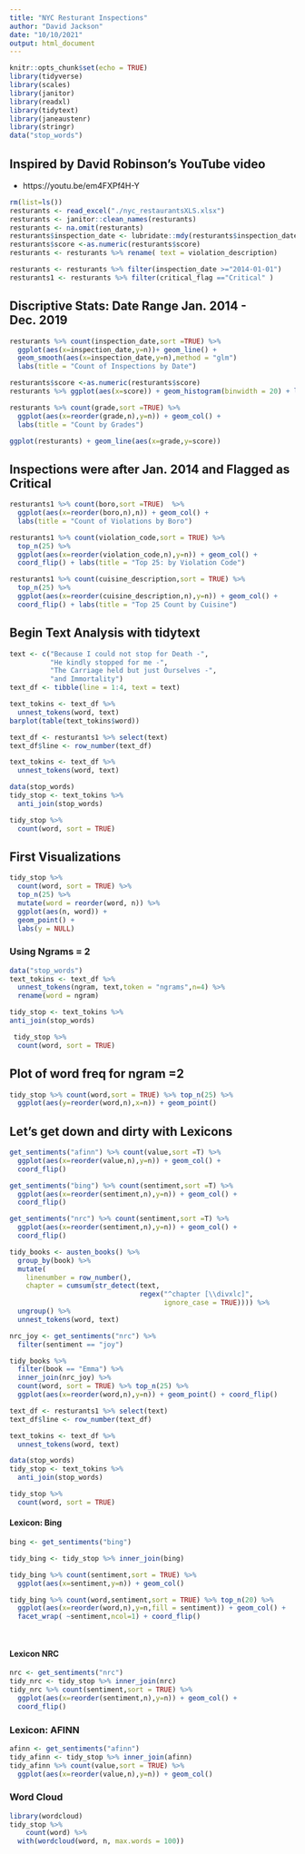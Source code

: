 ```yaml
---
title: "NYC Resturant Inspections"
author: "David Jackson"
date: "10/10/2021"
output: html_document
---
```


```r
knitr::opts_chunk$set(echo = TRUE)
library(tidyverse)
library(scales)
library(janitor)
library(readxl)
library(tidytext)
library(janeaustenr)
library(stringr)
data("stop_words")
```

## Inspired by David Robinson's YouTube video
* https://youtu.be/em4FXPf4H-Y

```r
rm(list=ls())
resturants <- read_excel("./nyc_restaurantsXLS.xlsx")
resturants <- janitor::clean_names(resturants)
resturants <- na.omit(resturants)
resturants$inspection_date <- lubridate::mdy(resturants$inspection_date)
resturants$score <-as.numeric(resturants$score)
resturants <- resturants %>% rename( text = violation_description)

resturants <- resturants %>% filter(inspection_date >="2014-01-01")
resturants1 <- resturants %>% filter(critical_flag =="Critical" )

```

## Discriptive Stats: Date Range Jan. 2014 - Dec. 2019

```r
resturants %>% count(inspection_date,sort =TRUE) %>% 
  ggplot(aes(x=inspection_date,y=n))+ geom_line() +
  geom_smooth(aes(x=inspection_date,y=n),method = "glm")
  labs(title = "Count of Inspections by Date")

```

```r
resturants$score <-as.numeric(resturants$score)
resturants %>% ggplot(aes(x=score)) + geom_histogram(binwidth = 20) + labs(title = "Histogram of Inspection Scores")
```
```r
resturants %>% count(grade,sort =TRUE) %>%
  ggplot(aes(x=reorder(grade,n),y=n)) + geom_col() +
  labs(title = "Count by Grades")
```
```r
ggplot(resturants) + geom_line(aes(x=grade,y=score))
```

## Inspections were after Jan. 2014 and Flagged as Critical

```r
resturants1 %>% count(boro,sort =TRUE)  %>%
  ggplot(aes(x=reorder(boro,n),n)) + geom_col() +
  labs(title = "Count of Violations by Boro")
```

```r
resturants1 %>% count(violation_code,sort = TRUE) %>%
  top_n(25) %>%
  ggplot(aes(x=reorder(violation_code,n),y=n)) + geom_col() +
  coord_flip() + labs(title = "Top 25: by Violation Code")
```
```r
resturants1 %>% count(cuisine_description,sort = TRUE) %>%
  top_n(25) %>%
  ggplot(aes(x=reorder(cuisine_description,n),y=n)) + geom_col() +
  coord_flip() + labs(title = "Top 25 Count by Cuisine")

```

## Begin Text Analysis with tidytext

```r
text <- c("Because I could not stop for Death -",
          "He kindly stopped for me -",
          "The Carriage held but just Ourselves -",
          "and Immortality")
text_df <- tibble(line = 1:4, text = text)

text_tokins <- text_df %>%
  unnest_tokens(word, text)
barplot(table(text_tokins$word))

```

```r
text_df <- resturants1 %>% select(text)
text_df$line <- row_number(text_df)

text_tokins <- text_df %>%
  unnest_tokens(word, text)

```

```r
data(stop_words)
tidy_stop <- text_tokins %>%
  anti_join(stop_words)
```

```r
tidy_stop %>%
  count(word, sort = TRUE) 
```

## First Visualizations

```r
tidy_stop %>%
  count(word, sort = TRUE) %>%
  top_n(25) %>%
  mutate(word = reorder(word, n)) %>%
  ggplot(aes(n, word)) +
  geom_point() +
  labs(y = NULL)
```

### Using Ngrams = 2

```r
data("stop_words")
text_tokins <- text_df %>%
  unnest_tokens(ngram, text,token = "ngrams",n=4) %>%
  rename(word = ngram)

```
```r

tidy_stop <- text_tokins %>%
anti_join(stop_words)

 tidy_stop %>%
  count(word, sort = TRUE) 
```

## Plot of word freq for ngram =2


```r
tidy_stop %>% count(word,sort = TRUE) %>% top_n(25) %>%
  ggplot(aes(y=reorder(word,n),x=n)) + geom_point()
```

## Let's get down and dirty with Lexicons

```r
get_sentiments("afinn") %>% count(value,sort =T) %>%
  ggplot(aes(x=reorder(value,n),y=n)) + geom_col() +
  coord_flip()

```
```r
get_sentiments("bing") %>% count(sentiment,sort =T) %>%
  ggplot(aes(x=reorder(sentiment,n),y=n)) + geom_col() +
  coord_flip()
```
```r
get_sentiments("nrc") %>% count(sentiment,sort =T) %>%
  ggplot(aes(x=reorder(sentiment,n),y=n)) + geom_col() +
  coord_flip()
```
```r

tidy_books <- austen_books() %>%
  group_by(book) %>%
  mutate(
    linenumber = row_number(),
    chapter = cumsum(str_detect(text, 
                                regex("^chapter [\\divxlc]", 
                                      ignore_case = TRUE)))) %>%
  ungroup() %>%
  unnest_tokens(word, text)
```
```r
nrc_joy <- get_sentiments("nrc") %>% 
  filter(sentiment == "joy")

tidy_books %>%
  filter(book == "Emma") %>%
  inner_join(nrc_joy) %>%
  count(word, sort = TRUE) %>% top_n(25) %>%
  ggplot(aes(x=reorder(word,n),y=n)) + geom_point() + coord_flip()
```
```r
text_df <- resturants1 %>% select(text)
text_df$line <- row_number(text_df)

text_tokins <- text_df %>%
  unnest_tokens(word, text)

```

```r
data(stop_words)
tidy_stop <- text_tokins %>%
  anti_join(stop_words)
```

```r
tidy_stop %>%
  count(word, sort = TRUE) 
```

#### Lexicon: Bing

```r
bing <- get_sentiments("bing")

tidy_bing <- tidy_stop %>% inner_join(bing)

tidy_bing %>% count(sentiment,sort = TRUE) %>%
  ggplot(aes(x=sentiment,y=n)) + geom_col()

```
```r
tidy_bing %>% count(word,sentiment,sort = TRUE) %>% top_n(20) %>%
  ggplot(aes(x=reorder(word,n),y=n,fill = sentiment)) + geom_col() +
  facet_wrap( ~sentiment,ncol=1) + coord_flip()

  
```


#### Lexicon  NRC

```r
nrc <- get_sentiments("nrc")
tidy_nrc <- tidy_stop %>% inner_join(nrc)
tidy_nrc %>% count(sentiment,sort = TRUE) %>%
  ggplot(aes(x=reorder(sentiment,n),y=n)) + geom_col() +
  coord_flip()
```



### Lexicon: AFINN

```r
afinn <- get_sentiments("afinn")
tidy_afinn <- tidy_stop %>% inner_join(afinn)
tidy_afinn %>% count(value,sort = TRUE) %>%
  ggplot(aes(x=reorder(value,n),y=n)) + geom_col()
``` 

### Word Cloud

```r
library(wordcloud)
tidy_stop %>%
    count(word) %>%
  with(wordcloud(word, n, max.words = 100))

```



